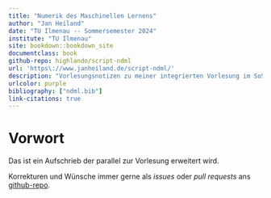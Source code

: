```yaml
--- 
title: "Numerik des Maschinellen Lernens"
author: "Jan Heiland"
date: "TU Ilmenau -- Sommersemester 2024"
institute: "TU Ilmenau"
site: bookdown::bookdown_site
documentclass: book
github-repo: highlando/script-ndml
url: 'https\://www.janheiland.de/script-ndml/'
description: "Vorlesungsnotizen zu meiner integrierten Vorlesung im SoSe 2024"
urlcolor: purple
bibliography: ["ndml.bib"]
link-citations: true
---
```


# Vorwort {-}

Das ist ein Aufschrieb der parallel zur Vorlesung erweitert wird.

Korrekturen und W&uuml;nsche immer gerne als *issues* oder *pull requests* ans [github-repo](https://github.com/highlando/script-nmdl).
